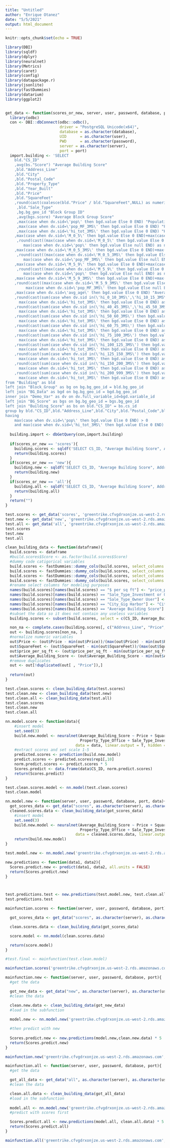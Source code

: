 ---
title: "Untitled"
author: "Enrique Otanez"
date: "5/5/2021"
output: html_document
---

```{r setup, include=FALSE}
knitr::opts_chunk$set(echo = TRUE)
```

```{r}
library(DBI)
library(sqldf)
library(dplyr)
library(neuralnet)
library(Metrics)
library(caret)
library(config)
library(datapackage.r)
library(jsonlite)
library(fastDummies)
library(datarium)
library(ggplot2)


get_data <- function(scores_or_new, server, user, password, database, port){
  library(odbc)
  con <- DBI::dbConnect(odbc::odbc(),
                        driver = "PostgreSQL Unicode(x64)",
                        database = as.character(database),
                        UID      = as.character(user),
                        PWD      = as.character(password),
                        server = as.character(server),
                        port = port)
  import.building <- 'SELECT
    bld."CS_ID"
    ,avg(bs."Score") "Average Building Score"
    ,bld."Address_Line"
    ,bld."City"
    ,bld."Postal_Code"
    ,bld."Property_Type"
    ,bld."Year_Built"
    ,bld."Price"
    ,bld."SquareFeet"
    ,round(cast(coalesce(bld."Price" / bld."SquareFeet",NULL) as numeric),0) "$ per sq ft"
     ,bld."Sale_Type"
     ,bg.bg_geo_id "Block Group ID"
     ,avg(bgs.score) "Average Block Group Score"
     ,max(case when dv.sid=\'pop\' then bgd.value Else 0 END) "Population"
     ,max(case when dv.sid=\'pop_MF_3MS\' then bgd.value Else 0 END) "Population: 3 Miles"
     ,max(case when dv.sid=\'hi_tot_3MS\' then bgd.value Else 0 END) "Households: 3 Miles"
    ,max(case when dv.sid=\'M_0_5\' then bgd.value Else 0 END)+max(case when dv.sid=\'F_0_5\' then bgd.value Else 0 END) "Kids under 5"
     ,round(cast((max(case when dv.sid=\'M_0_5\' then bgd.value Else 0 END)+max(case when dv.sid=\'F_0_5"\' then bgd.value Else 0 END)) /
        max(case when dv.sid=\'pop\' then bgd.value Else null END) as numeric),3) "Percent Kids under 5"
    ,max(case when dv.sid=\'M_0_5_3MS\' then bgd.value Else 0 END)+max(case when dv.sid=\'F_0_5_3MS\' then bgd.value Else 0 END) "Kids under 5: 3 Miles"
     ,round(cast((max(case when dv.sid=\'M_0_5_3MS\' then bgd.value Else 0 END)+max(case when dv.sid=\'F_0_5_3MS\' then bgd.value Else 0 END)) /
        max(case when dv.sid=\'pop_MF_3MS\' then bgd.value Else null END) as numeric),3) "Percent Kids under 5: 3 Miles"
    ,max(case when dv.sid=\'M_5_9\' then bgd.value Else 0 END)+max(case when dv.sid=\'F_5_9\' then bgd.value Else 0 END) "Kids 5 to 9"
     ,round(cast((max(case when dv.sid=\'M_5_9\' then bgd.value Else 0 END)+max(case when dv.sid=\'F_5_9\' then bgd.value Else 0 END)) /
        max(case when dv.sid=\'pop\' then bgd.value Else null END) as numeric),3) "Percent Kids 5 to 9"
    ,max(case when dv.sid=\'M_5_9_3MS\' then bgd.value Else 0 END)+max(case when dv.sid=\'F_5_9_3MS\' then bgd.value Else 0 END) "Kids 5 to 9: 3 Miles"
    ,round(cast((max(case when dv.sid=\'M_5_9_3MS\' then bgd.value Else 0 END)+max(case when dv.sid=\'F_5_9_3MS\' then bgd.value Else 0 END)) /
         max(case when dv.sid=\'pop_MF_3MS\' then bgd.value Else null END) as numeric),3)  "Percent Kids 5 to 9: 3 Miles"
    ,max(case when dv.sid=\'avg_age\' then bgd.value Else 0 END) "Average Age"
    ,round(cast(sum(case when dv.sid in(\'hi_0_10_3MS\',\'hi_10_15_3MS\',\'hi_15_20_3MS\',\'hi_20_25_3MS\',\'hi_25_30_3MS\',\'hi_30_35_3MS\',\'hi_35_40_3MS\') then bgd.value  else 0 END) /
      max(case when dv.sid=\'hi_tot_3MS\' then bgd.value Else 0 END) as numeric),3) "Household income under 40K: 3 Mile"
    ,round(cast(sum(case when dv.sid in(\'hi_40_45_3MS\',\'hi_45_50_3MS\') then bgd.value  else 0 END) /
      max(case when dv.sid=\'hi_tot_3MS\' then bgd.value Else 0 END) as numeric),3) "Household income 40K to 50K: 3 Mile"
    ,round(cast(sum(case when dv.sid in(\'hi_50_60_3MS\') then bgd.value  else 0 END) /
      max(case when dv.sid=\'hi_tot_3MS\' then bgd.value Else 0 END) as numeric),3) "Household income 50K to 60K: 3 Mile"
    ,round(cast(sum(case when dv.sid in(\'hi_60_75_3MS\') then bgd.value  else 0 END) /
      max(case when dv.sid=\'hi_tot_3MS\' then bgd.value Else 0 END) as numeric),3) "Household income 60K to 75K: 3 Mile"
    ,round(cast(sum(case when dv.sid in(\'hi_75_100_3MS\') then bgd.value  else 0 END) /
      max(case when dv.sid=\'hi_tot_3MS\' then bgd.value Else 0 END) as numeric),3) "Household income 75K to 100K: 3 Mile"
    ,round(cast(sum(case when dv.sid in(\'hi_100_125_3MS\') then bgd.value  else 0 END) /
      max(case when dv.sid=\'hi_tot_3MS\' then bgd.value Else 0 END) as numeric),3) "Household income 100K to 125K: 3 Mile"
    ,round(cast(sum(case when dv.sid in(\'hi_125_150_3MS\') then bgd.value  else 0 END) /
      max(case when dv.sid=\'hi_tot_3MS\' then bgd.value Else 0 END) as numeric),3) "Household income 125K to 150K: 3 Mile"
    ,round(cast(sum(case when dv.sid in(\'hi_150_200_3MS\') then bgd.value  else 0 END) /
      max(case when dv.sid=\'hi_tot_3MS\' then bgd.value Else 0 END) as numeric),3) "Household income 150K to 200K: 3 Mile"
    ,round(cast(sum(case when dv.sid in(\'hi_200_999_3MS\') then bgd.value  else 0 END) /
      max(case when dv.sid=\'hi_tot_3MS\' then bgd.value Else 0 END) as numeric),3) "Household income 200K+: 3 Mile"
from "Building" as bld
left join "Block_Group" as bg on bg.bg_geo_id = bld.bg_geo_id
left join "BG_Data" as bgd on bg.bg_geo_id = bgd.bg_geo_id
inner join "Demo_Var" as dv on dv.full_variable_id=bgd.variable_id
left join "BG_Score" as bgs on bg.bg_geo_id = bgs.bg_geo_id
left join "Building_Score" as bs on bld."CS_ID" = bs.cs_id
group by bld."CS_ID",bld."Address_Line",bld."City",bld."Postal_Code",bld."Property_Type",bld."Price",bld."Year_Built",bld."SquareFeet",bld."Sale_Type",bg.bg_geo_id
having
    max(case when dv.sid=\'pop\' then bgd.value Else 0 END) > 0
    and max(case when dv.sid=\'hi_tot_3MS\' then bgd.value Else 0 END) > 0;'
  
  building.import <- dbGetQuery(con,import.building)
  
  if(scores_or_new == 'scores'){
    building.scores <- sqldf('SELECT CS_ID, "Average Building Score", Address_Line, City, Postal_Code, Property_Type, Year_Built, Price, SquareFeet, "$ per sq ft", Sale_Type FROM "building.import" WHERE "Average Building Score" IS NOT NULL')
    return(building.scores)
  }
  if(scores_or_new == 'new'){
    building.new <- sqldf('SELECT CS_ID, "Average Building Score", Address_Line, City, Postal_Code, Property_Type, Year_Built, Price, SquareFeet, "$ per sq ft", Sale_Type FROM "building.import" WHERE "Average Building Score" IS NULL') 
    return(building.new)
  }
  if(scores_or_new == 'all'){
    building.all <- sqldf('SELECT CS_ID, "Average Building Score", Address_Line, City, Postal_Code, Property_Type, Year_Built, Price, SquareFeet, "$ per sq ft", Sale_Type FROM "building.import"') 
    return(building.all)
  }
  return("")
}

test.scores <- get_data('scores', 'greentrike.cfvgdrxonjze.us-west-2.rds.amazonaws.com', 'eotanez', 'V4bcA82flXljIbTiEXk4', 'TEST', 5432)
test.new <- get_data('new', 'greentrike.cfvgdrxonjze.us-west-2.rds.amazonaws.com', 'eotanez', 'V4bcA82flXljIbTiEXk4', 'TEST', 5432)
test.all <- get_data('all', 'greentrike.cfvgdrxonjze.us-west-2.rds.amazonaws.com', 'eotanez', 'V4bcA82flXljIbTiEXk4', 'TEST', 5432)
test.scores
test.new
test.all
```

```{r}
clean_building_data <- function(dataframe){
  build.scores <- dataframe
  #build.scores$Score <- as.factor(build.scores$Score)
  #dummy code catigorical variables
  build.scores <- fastDummies::dummy_cols(build.scores, select_columns = "City")
  build.scores <- fastDummies::dummy_cols(build.scores, select_columns = "Postal_Code")
  build.scores <- fastDummies::dummy_cols(build.scores, select_columns = "Property_Type")
  build.scores <- fastDummies::dummy_cols(build.scores, select_columns = "Sale_Type")
  #rename select columns for modeling purposes
  names(build.scores)[names(build.scores) == "$ per sq ft"] <- "price_per_sq_ft"
  names(build.scores)[names(build.scores) == "Sale_Type_Investment or Owner User"] <- "Sale_Type_Investment_or_Owner_User"
  names(build.scores)[names(build.scores) == "Sale_Type_Owner User"] <- "Sale_Type_Owner_User"
  names(build.scores)[names(build.scores) == "City_Gig Harbor"] <- "City_Gig_Harbor"
  names(build.scores)[names(build.scores) == "Average Building Score"] <- "Average_Building_Score"
  #subset the data so it does not contain any useless variables
  building.scores <- subset(build.scores, select = c(CS_ID, Average_Building_Score, Address_Line, Price, SquareFeet, price_per_sq_ft, City_Fife, City_Gig_Harbor,   City_Lakewood, City_Puyallup, City_Spanaway, City_Tacoma, Property_Type_Flex, Property_Type_Industrial, Property_Type_Office, Property_Type_Retail,               Sale_Type_Investment, Sale_Type_Investment_or_Owner_User, Sale_Type_Owner_User, Sale_Type_OwnerUser))

  non_na <- complete.cases(building.scores[, c("Address_Line", "Price", "SquareFeet", "price_per_sq_ft", "City_Fife", "City_Gig_Harbor", "City_Lakewood",           "City_Puyallup", "City_Spanaway", "City_Tacoma", "Property_Type_Flex", "Property_Type_Industrial", "Property_Type_Office",                                        "Property_Type_Retail", "Sale_Type_Investment", "Sale_Type_Investment_or_Owner_User", "Sale_Type_Owner_User", "Sale_Type_OwnerUser")])
  out <- building.scores[non_na, ]
  #normalize numeric variables
  out$Price <- (out$Price - min(out$Price))/(max(out$Price) - min(out$Price))
  out$SquareFeet <- (out$SquareFeet - min(out$SquareFeet))/(max(out$SquareFeet) - min(out$SquareFeet))
  out$price_per_sq_ft <- (out$price_per_sq_ft - min(out$price_per_sq_ft))/(max(out$price_per_sq_ft) - min(out$price_per_sq_ft))
  out$Average_Building_Score <- (out$Average_Building_Score - min(out$Average_Building_Score                                                                        ))/(max(out$Average_Building_Score) - min(out$Average_Building_Score))
  #remove duplicates
  out <- out[!duplicated(out[ , "Price"]),]
  
  return(out)
}

test.clean.scores <- clean_building_data(test.scores)
test.clean.new <- clean_building_data(test.new)
test.clean.all <- clean_building_data(test.all)
test.clean.scores
test.clean.new
test.clean.all
```


```{r}
nn.model.score <- function(data){
    #insert model
    set.seed(3)
    build.new.model <- neuralnet(Average_Building_Score ~ Price + SquareFeet + City_Tacoma + City_Puyallup + Property_Type_Industrial + 
                                 Property_Type_Office + Sale_Type_Investment + Sale_Type_Investment_or_Owner_User + Sale_Type_Owner_User, 
                               data = data, linear.output = T, hidden = c(5,1), act.fct = "logistic")
    #extract scores and set scale 1-5
    predicted.scores <- prediction(build.new.model)
    predict.scores <- predicted.scores$rep1[,10]
    norm.predict.scores <- predict.scores * 5
    Scores.predict <- data.frame(data$CS_ID, norm.predict.scores)
    return(Scores.predict)
}

test.clean.scores.model <- nn.model(test.clean.scores)
test.clean.model
```
```{r}
nn.model.new <- function(server, user, password, database, port, data){
  got_scores_data <- get_data("scores", as.character(server), as.character(user), as.character(password), as.character(database), port)
  cleaned.scores.data <- clean_building_data(got_scores_data)
    #insert model
    set.seed(3)
    build.new.model <- neuralnet(Average_Building_Score ~ Price + SquareFeet + City_Tacoma + City_Puyallup + Property_Type_Industrial + 
                                 Property_Type_Office + Sale_Type_Investment + Sale_Type_Investment_or_Owner_User + Sale_Type_Owner_User, 
                               data = cleaned.scores.data, linear.output = T, hidden = c(5,1), act.fct = "logistic")
    return(build.new.model)
}

test.model.new <- nn.model.new('greentrike.cfvgdrxonjze.us-west-2.rds.amazonaws.com', 'eotanez', 's4I8$cPPRX5x', 'TEST', 5432)
```

```{r}

new.predictions <- function(data1, data2){
  Scores.predict.new <- predict(data1, data2, all.units = FALSE)
  return(Scores.predict.new)
}



test.predictions.test <- new.predictions(test.model.new, test.clean.all) * 5
test.predictions.test
```

```{r}
mainfunction.scores <- function(server, user, password, database, port){

  got_scores_data <- get_data("scores", as.character(server), as.character(user), as.character(password), as.character(database), port)

  clean.scores.data <- clean_building_data(got_scores_data)

  score.model <- nn.model(clean.scores.data)

  return(score.model)
}

#test.final <- mainfunction(test.clean.model)

mainfunction.scores('greentrike.cfvgdrxonjze.us-west-2.rds.amazonaws.com', 'eotanez', 's4I8$cPPRX5x', 'TEST', 5432)
```

```{r}
mainfunction.new <- function(server, user, password, database, port){
  #get the data

  got_new_data <- get_data("new", as.character(server), as.character(user), as.character(password), as.character(database), port)
  #clean the data

  clean.new.data <- clean_building_data(got_new_data)
  #load in the subfunction
  
  model.new <- nn.model.new('greentrike.cfvgdrxonjze.us-west-2.rds.amazonaws.com', 'eotanez', 's4I8$cPPRX5x', 'TEST', 5432)

  #then predict with new
  
  Scores.predict.new <- new.predictions(model.new,clean.new.data) * 5
  return(Scores.predict.new)
}

mainfunction.new('greentrike.cfvgdrxonjze.us-west-2.rds.amazonaws.com', 'eotanez', 's4I8$cPPRX5x', 'TEST', 5432)
```
```{r}
mainfunction.all <- function(server, user, password, database, port){
  #get the data

  got_all_data <- get_data("all", as.character(server), as.character(user), as.character(password), as.character(database), port)
  #clean the data

  clean.all.data <- clean_building_data(got_all_data)
  #load in the subfunction
  
  model.all <- nn.model.new('greentrike.cfvgdrxonjze.us-west-2.rds.amazonaws.com', 'eotanez', 's4I8$cPPRX5x', 'TEST', 5432)
  #predict with scores first

  Scores.predict.all <- new.predictions(model.all, clean.all.data) * 5
  return(Scores.predict.all)
}

mainfunction.all('greentrike.cfvgdrxonjze.us-west-2.rds.amazonaws.com', 'eotanez', 's4I8$cPPRX5x', 'TEST', 5432)
```


